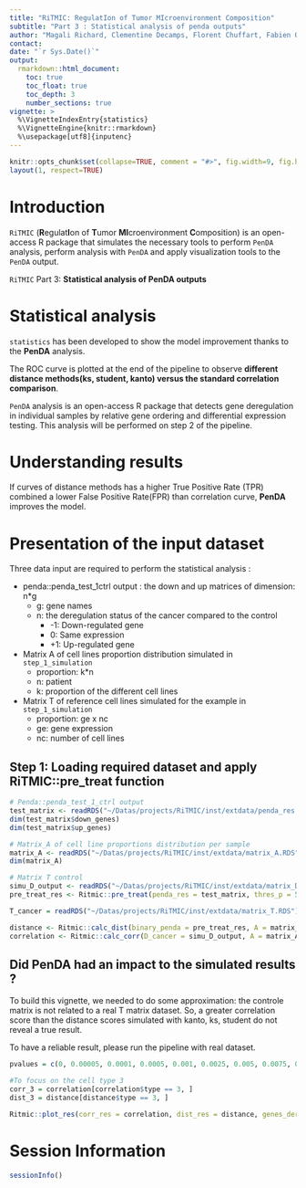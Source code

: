 ```yaml
---
title: "RiTMIC: RegulatIon of Tumor MIcroenvironment Composition"
subtitle: "Part 3 : Statistical analysis of penda outputs"
author: "Magali Richard, Clementine Decamps, Florent Chuffart, Fabien Quinquis, Daniel Jost"
contact: 
date: "`r Sys.Date()`"
output: 
  rmarkdown::html_document:
    toc: true
    toc_float: true
    toc_depth: 3
    number_sections: true
vignette: >
  %\VignetteIndexEntry{statistics}
  %\VignetteEngine{knitr::rmarkdown}
  %\usepackage[utf8]{inputenc}
---
```


```r
knitr::opts_chunk$set(collapse=TRUE, comment = "#>", fig.width=9, fig.height=6, eval=TRUE, echo=TRUE, results="verbatim", dpi=75)
layout(1, respect=TRUE)
```


# Introduction

`RiTMIC` (**R**egulat**I**on of **T**umor **MI**croenvironment **C**omposition) is an open-access R package that simulates the necessary tools to perform `PenDA` analysis, perform analysis with `PenDA` and apply visualization tools to the `PenDA` output. 

`RiTMIC` Part 3: **Statistical analysis of PenDA outputs**

# Statistical analysis 

`statistics` has been developed to show the model improvement  thanks to the __PenDA__ analysis. 

The ROC curve is plotted at the end of the pipeline to observe __different distance methods(ks, student, kanto) versus the standard correlation comparison__.

`PenDA` analysis is an open-access R package that detects gene deregulation in individual samples by relative gene ordering and differential expression testing. This analysis will be performed on step 2 of the pipeline.

# Understanding results 

If curves of distance methods has a higher True Positive Rate (TPR) combined a lower False Positive Rate(FPR) than correlation curve, __PenDA__ improves the model.  

# Presentation of the input dataset

Three data input are required to perform the statistical analysis :

- penda::penda_test_1ctrl output : the down and up matrices of dimension: n*g 
  - g: gene names 
  - n: the deregulation status of the cancer compared to the control
    - -1: Down-regulated gene 
    - 0: Same expression
    - +1: Up-regulated gene 

- Matrix A of cell lines proportion distribution simulated in `step_1_simulation`
  - proportion: k*n
  - n: patient 
  - k: proportion of the different cell lines
  
- Matrix T of reference cell lines simulated for the example in `step_1_simulation`
  - proportion: ge x nc
  - ge: gene expression
  - nc: number of cell lines 
  
## Step 1: Loading required dataset and apply RiTMIC::pre_treat function

```r
# Penda::penda_test_1_ctrl output 
test_matrix <- readRDS("~/Datas/projects/RiTMIC/inst/extdata/penda_res.RDS")
dim(test_matrix$down_genes)
dim(test_matrix$up_genes)

# Matrix_A of cell line proportions distribution per sample
matrix_A <- readRDS("~/Datas/projects/RiTMIC/inst/extdata/matrix_A.RDS")
dim(matrix_A)

# Matrix T control 
simu_D_output <- readRDS("~/Datas/projects/RiTMIC/inst/extdata/matrix_D.RDS")
pre_treat_res <- Ritmic::pre_treat(penda_res = test_matrix, thres_p = 5)

T_cancer = readRDS("~/Datas/projects/RiTMIC/inst/extdata/matrix_T.RDS")
```

```r
distance <- Ritmic::calc_dist(binary_penda = pre_treat_res, A = matrix_A)
correlation <- Ritmic::calc_corr(D_cancer = simu_D_output, A = matrix_A)
```
## Did PenDA had an impact to the simulated results ? 

To build this vignette, we needed to do some approximation: the controle matrix is not related to a real T matrix dataset. 
So, a greater correlation score than the distance scores simulated with kanto, ks, student do not reveal a true result. 

To have a reliable result, please run the pipeline with real dataset. 
```r
pvalues = c(0, 0.00005, 0.0001, 0.0005, 0.001, 0.0025, 0.005, 0.0075, 0.01, 0.02, 0.03, 0.04, 0.05, 0.1, 0.15, 0.2, 0.25,  0.3, 0.35, 0.4, 0.45, 0.5, 0.55, 0.6, 0.65, 0.7, 0.75, 0.8, 0.85, 0.9, 0.95, 1)

#To focus on the cell type 3 
corr_3 = correlation[correlation$type == 3, ]
dist_3 = distance[distance$type == 3, ]

Ritmic::plot_res(corr_res = correlation, dist_res = distance, genes_dereg = T_cancer$genes_dereg, pvalues, graph_title = "ROC curves to test the model improvement induce by PenDA")
```

# Session Information

```r
sessionInfo()
```